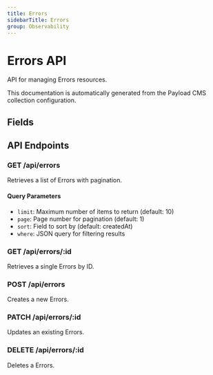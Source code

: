 ```yaml
---
title: Errors
sidebarTitle: Errors
group: Observability
---
```



# Errors API

API for managing Errors resources.

<Callout type="info">
  This documentation is automatically generated from the Payload CMS collection configuration.
</Callout>


## Fields

<TSDoc code="interface Errors {
  message: string;
  stack?: string;
  digest?: string;
  url?: string;
  source?: string;
}" />




## API Endpoints

### GET /api/errors
Retrieves a list of Errors with pagination.

#### Query Parameters
- `limit`: Maximum number of items to return (default: 10)
- `page`: Page number for pagination (default: 1)
- `sort`: Field to sort by (default: createdAt)
- `where`: JSON query for filtering results

### GET /api/errors/:id
Retrieves a single Errors by ID.

### POST /api/errors
Creates a new Errors.

### PATCH /api/errors/:id
Updates an existing Errors.

### DELETE /api/errors/:id
Deletes a Errors.

